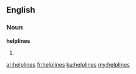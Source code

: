 ==English==
===Noun===
'''helplines'''

# {{plural of|[[helpline]]}}

[[ar:helplines]]
[[fr:helplines]]
[[ku:helplines]]
[[my:helplines]]